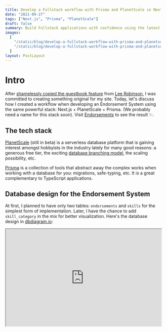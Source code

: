 ```yaml
---
title: Develop a Fullstack workflow with Prisma and PlanetScale in Next.js
date: "2021-09-27"
tags: ["Next.js", "Prisma", "PlanetScale"]
draft: false
summary: Build Fullstack applications with confidence using the latest database technologies on the web. An example is an endorsements system I built for this site.
images:
  [
    "/static/blog/develop-a-fullstack-workflow-with-prisma-and-planetscale-in-nextjs/develop-a-fullstack-workflow-with-prisma-and-planetscale-in-nextjs.png",
    "/static/blog/develop-a-fullstack-workflow-with-prisma-and-planetscale-in-nextjs/hugo-sousa-m7_lccaGaYA-unsplash.jpg",
  ]
layout: PostLayout
---
```


<TOCInline toc={props.toc} asDisclosure />

# Intro

After [shamelessly copied the guestbook feature](/blog/over-engineering-thvu-dev#guestbook) from [Lee Robinson](https://github.com/leerob), I was committed to creating something original for my site. Today, let's discuss how I created a workflow when developing an Endorsement System using the same powerful stack: Next.js + PlanetScale + Prisma. (We probably need a name for this stack soon). Visit [Endorsements](/endorsements) to see the result ✨.

## The tech stack

[PlanetScale](https://planetscale.com/) (still in beta) is a serverless database platform that is gaining interest amongst hobbyists in the industry lately for many good reasons: a generous free tier, the exciting [database branching model](https://docs.planetscale.com/concepts/branching), the scaling possibility, etc.

[Prisma](https://www.prisma.io/) is a collection of tools that abstract away the complex works when working with a database for you: migrations, safe-typing, etc. It is a great complementary to TypeScript applications.

## Database design for the Endorsement System

At first, I planned to have only two tables: `endorsements` and `skills` for the simplest form of implementation. Later, I have the chance to add `skill_category` in the mix for better visualization. Here's the database design in [dbdiagram.io](https://dbdiagram.io/home):

<iframe width="100%" height="315" src="https://dbdiagram.io/embed/61518ce6825b5b014614a9d7" />
<br />

# The workflow

## Preparations (Do this once)

- Register & create your database on PlanetScale.
  - In Database -> Settings, you need to turn on **Automatically copy migration data**. Choose **Prisma** as Migration Framework. Save the settings.
- Create a [shadow database](https://www.prisma.io/docs/concepts/components/prisma-migrate/shadow-database). Because PlanetScale is a cloud-hosted database, you need to create this manually: `pscale branch <branch> --database shadow`
- Add these values to `.env`:

```
DATABASE_URL="mysql://root@127.0.0.1:3309/<db>"
SHADOW_DATABASE_URL="mysql://root@127.0.0.1:3310/<db>"
```

- Prepare the `schema.prisma` file with the following configurations:

```prisma
generator client {
  provider        = "prisma-client-js"
  previewFeatures = ["referentialIntegrity"]
}

datasource db {
  provider             = "mysql"
  url                  = env("DATABASE_URL")
  shadowDatabaseUrl    = env("SHADOW_DATABASE_URL")
  referentialIntegrity = "prisma"
}
```

You can read more about Referential Integrity in Preview in the [3.1.1 release note](https://github.com/prisma/prisma/releases/tag/3.1.1) of Prisma. They introduce this feature to work around PlanetScale limitation not support defining foreign keys.

## Schema migration

### TL;DR

The steps are:

1. Create a new database branch on PlanetScale `pscale branch <branch> --database <database>`
2. Connect to the newly created branch and shadow branch using two separate terminals:
   - `pscale connect <database> <branch_name> --port 3309`
   - `pscale connect <database> shadow --port 3310`
3. Branch on git: `git branch new_branch`
4. Start creating migrations by editing `schema.prisma`
5. Run `npx prisma migrate dev --name <name>` in another terminal.
6. Create deploy request: `pscale deploy-request create <database> <branch>`
7. Merge the deploy request and PR on GitHub.
8. Close the opened connections.
9. Rinse and repeat.

### Longer version - Endorsements

As I mentioned before, I initially wanted two databases for simplicity. My steps:

- Create a branch on PlanetScale and named it `endorsements`.
- Connect to that branch and the shadow branch using
  - `pscale connect <database> endorsements --port 3309`
  - `pscale connect <database> shadow --port 3310`
- On my git feature branch, I edit the schema as follow:

```prisma
model skills {
  id           BigInt         @id @default(autoincrement())
  name         String         @db.VarChar(255)
  endorsements endorsements[]
  @@unique([name])
}

model endorsements {
  id          BigInt  @id @default(autoincrement())
  endorsed_by String  @db.VarChar(255)
  email       String  @db.VarChar(255)
  skill       skills? @relation(fields: [skill_id], references: [id])
  skill_id     BigInt?
}
```

- On point. After finished editing the schema, running Prisma Migrate: `npx prisma migrate dev --name endorsements` created a `<timestamp>_endorsements_migration.sql` file for me:

```sql
-- CreateTable
CREATE TABLE `skills` (
    `id` BIGINT NOT NULL AUTO_INCREMENT,
    `name` VARCHAR(255) NOT NULL,

    PRIMARY KEY (`id`)
) DEFAULT CHARACTER SET utf8mb4 COLLATE utf8mb4_unicode_ci;

-- CreateTable
CREATE TABLE `endorsements` (
    `id` BIGINT NOT NULL AUTO_INCREMENT,
    `endorsed_by` VARCHAR(255) NOT NULL,
    `skill_id` BIGINT,

    PRIMARY KEY (`id`)
) DEFAULT CHARACTER SET utf8mb4 COLLATE utf8mb4_unicode_ci;
```

- `endorsements` is ready to be merged to `main`! I can then shut down the two opened connections to `endorsements` and `shadow`, and also delete `endorsements`.

The rest of the feature is just Next.js you know and love: [API endpoints](https://nextjs.org/docs/api-routes/introduction), `getStaticProps`, etc. Check out [my first PR](https://github.com/LimWeiJin/portfolio-blog/pull/34/files) and [the follow-up PR](https://github.com/LimWeiJin/portfolio-blog/pull/48) for adding `skill_categories`.

### Tips

#### Mapping Prisma schema with the databases

You might want to name your database in a hyphen_case, while at the same time also want to stick with the Prisma schema naming convention using PascalCase as I do. In this case, use `@@map()`:

```prisma {7, 19, 29} showLineNumbers

model SkillCategory {
  id                 BigInt  @id @default(autoincrement())
  name               String  @db.VarChar(255)
  skills_in_category Skill[]

  @@map(name: "skill_categories")
}

model Skill {
  id           BigInt        @id @default(autoincrement())
  name         String        @db.VarChar(255)
  endorsements Endorsement[]

  skill_category    SkillCategory? @relation(fields: [skill_category_id], references: [id])
  skill_category_id BigInt?

  @@unique([name])
  @@map(name: "skills")
}

model Endorsement {
  id          BigInt  @id @default(autoincrement())
  endorsed_by String  @db.VarChar(255)
  email       String  @db.VarChar(255)
  skill       Skill?  @relation(fields: [skill_id], references: [id])
  skill_id    BigInt?

  @@map(name: "endorsements")
}
```

#### Manipulate data with Prisma Studio

So far we have used Prisma Schema and Prisma Migrate in our workflow. The third tool from Prisma is [Prisma Studio](https://www.prisma.io/studio), really useful when you want to do direct operations on the database. Make sure you have the correct `DATABASE_URL` in `.env` before firing this up.

# Conclusion

You should be able to adapt the workflow and use it in your projects by the end of this article. Here's' the workflow again:

1. Create a new database branch on PlanetScale `pscale branch <branch> --database <database>`
2. Connect to the newly created branch and shadow branch using two separate terminals:
   - `pscale connect <database> <branch_name> --port 3309`
   - `pscale connect <database> shadow --port 3310`
3. Branch on git: `git branch new_branch`
4. Start creating migrations by editing `schema.prisma`
5. Run `npx prisma migrate dev --name <name>` in another terminal.
6. Create deploy request: `pscale deploy-request create <database> <branch>`
7. Merge the deploy request and PR on GitHub.
8. Close the opened connections.
9. Rinse and repeat.

This workflow enabled a delightful Fullstack experience, as I hardly ever need to leave my VSCode & Terminal to change my schema. If you like this blog post, consider [endorse me](/endorsements)! 😉

Check out [David Parks's post](https://davidparks.dev/blog/planetscale-deployment-with-prisma/), he wrote an excellent article about the same subject. My article offers slightly newer information on how to set up Prisma regardings the `referentialIntegrity` value.

# References

- https://docs.planetscale.com/tutorials/automatic-prisma-migrations/
- https://davidparks.dev/blog/planetscale-deployment-with-prisma/
